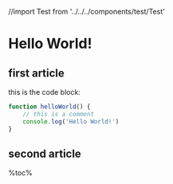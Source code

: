 //import Test from '../../../components/test/Test'

# Hello World!

## first article

this is the code block:

```js title="./test.js" showLineNumbers
function helloWorld() {
    // this is a comment
    console.log('Hello World!')
}
```

## second article


%toc%

